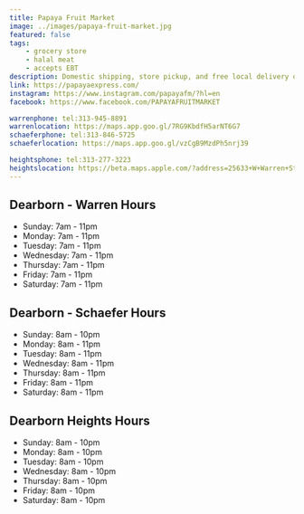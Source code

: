 ```yaml
---
title: Papaya Fruit Market
image: ../images/papaya-fruit-market.jpg
featured: false
tags:
    - grocery store
    - halal meat
    - accepts EBT
description: Domestic shipping, store pickup, and free local delivery on orders above $99
link: https://papayaexpress.com/
instagram: https://www.instagram.com/papayafm/?hl=en
facebook: https://www.facebook.com/PAPAYAFRUITMARKET

warrenphone: tel:313-945-8891
warrenlocation: https://maps.app.goo.gl/7RG9KbdfH5arNT6G7
schaeferphone: tel:313-846-5725
schaeferlocation: https://maps.app.goo.gl/vzCgB9MzdPh5nrj39

heightsphone: tel:313-277-3223
heightslocation: https://beta.maps.apple.com/?address=25633+W+Warren+St%2C+Dearborn+Heights%2C+MI+48127%2C+United+States&auid=8457006087165828405&ll=42.3408452%2C-83.2906515&lsp=9902&q=Papaya+Fruit+Market+%28Papaya+Dearborn+Heights%29
---
```


## Dearborn - Warren Hours

- Sunday: 7am - 11pm
- Monday: 7am - 11pm
- Tuesday: 7am - 11pm
- Wednesday: 7am - 11pm
- Thursday: 7am - 11pm
- Friday: 7am - 11pm
- Saturday: 7am - 11pm

## Dearborn - Schaefer Hours

- Sunday: 8am - 10pm
- Monday: 8am - 11pm
- Tuesday: 8am - 11pm
- Wednesday: 8am - 11pm
- Thursday: 8am - 11pm
- Friday: 8am - 11pm
- Saturday: 8am - 11pm

## Dearborn Heights Hours

- Sunday: 8am - 10pm
- Monday: 8am - 10pm
- Tuesday: 8am - 10pm
- Wednesday: 8am - 10pm
- Thursday: 8am - 10pm
- Friday: 8am - 10pm
- Saturday: 8am - 10pm